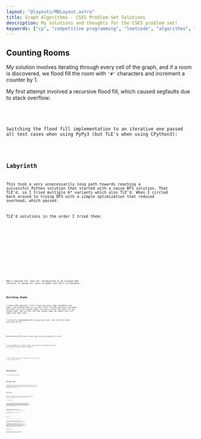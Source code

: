 ```yaml
---
layout: "@layouts/MDLayout.astro"
title: Graph Algorithms - CSES Problem Set Solutions
description: My solutions and thoughts for the CSES problem set!
keywords: ["cp", "competitive programming", "leetcode", "algorithms", "data structures"]
---
```








<Intro />


## Counting Rooms <Spec href="https://cses.fi/problemset/task/1192" cdate="2024-03-13" />

My solution involves iterating through every cell of the graph, and if a room is discovered, we flood fill the room with `'#'` characters and increment a counter by 1.

My first attempt involved a recursive flood fill, which caused segfaults due to stack overflow:


<SpoilerBlock buttonLabel="Failed Python Solution (Stack Overflow)">
    <Code code={SolCountingRooms01} lang="py" />
</SpoilerBlock>

Switching the flood fill implementation to an iterative one passed all test cases when using PyPy3 (but TLE's when using CPython3):


<Code code={SolCountingRooms02} lang="py" />


## Labyrinth <Spec href="https://cses.fi/problemset/task/1193" cdate="2024-03-16" />

This took a very unnecessarily long path towards reaching a successful Python solution that started with a naive BFS solution. That TLE'd, so I tried multiple A\* variants which also TLE'd. When I circled back around to trying BFS with a simple optimization that reduced overhead, which passed.

TLE'd solutions in the order I tried them:


<SpoilerBlock buttonLabel="TLE'd Python Solution 1: BFS">
    <Code code={SolLabyrinth01} lang="py" />
</SpoilerBlock>

<SpoilerBlock buttonLabel="TLE'd Python Solution 2: A* (Manhattan Distance Heuristic)">
    <Code code={SolLabyrinth02} lang="py" />
</SpoilerBlock>

<SpoilerBlock buttonLabel="TLE'd Python Solution 3: A* with a 'seen set' optimization">
    <Code code={SolLabyrinth03} lang="py" />
</SpoilerBlock>

<SpoilerBlock buttonLabel="TLE'd Python Solution 4: Double-ended A*">
    <Code code={SolLabyrinth06} lang="py" />
</SpoilerBlock>

When I applied the 'seen set' optimization to my original BFS solution, it passed all tests in PyPy3 (but TLE's in CPython3):


<Code code={SolLabyrinth07} lang="py" />


## Building Roads <Spec href="https://cses.fi/problemset/task/1666" cdate="2024-03-18" />

I used a DFS approach, first traversing every node reachable from node 1 and marking them all as seen. After the DFS operation concludes and there are still unseen nodes, we build a road from node 1 to any unseen node, then we DFS from that unseen node. We repeat until all nodes have been seen.

I initially implemented DFS using recursion, but ran into stack overflow errors:


<SpoilerBlock buttonLabel="Failed Python Solution">
    <Code code={SolBuildingRoads02} lang="py" />
</SpoilerBlock>

Reimplementing DFS using a stack data structure passed all tests:


<Code code={SolBuildingRoads03} lang="py" />

I also implemented a simple graph representation optimization, which did improve the performance slightly:


<SpoilerBlock buttonLabel="Alternative Python 1">
    <Code code={SolBuildingRoads04} lang="py" />
</SpoilerBlock>

I also tried union find to replace the `unseen` set, but it ran slightly slower:


<SpoilerBlock buttonLabel="Alternative Python 2">
    <Code code={SolBuildingRoads05} lang="py" />
</SpoilerBlock>


## Message Route <Spec href="https://cses.fi/problemset/task/1667" cdate="2024-03-18" />

A very simple BFS solution:


<Code code={SolMessageRoute01} lang="py" />


## Building Teams <Spec href="https://cses.fi/problemset/task/1668/" cdate="2024-03-19" />

The idea is to BFS, and assign one layer of nodes at a time. When we check through a layer's connections, if we see that there is a connection within the layer, we terminate the algorithm early and print "IMPOSSIBLE". Full solution:


<Code code={SolBuildingTeams04} lang="py" />


## Round Trip <Spec href="https://cses.fi/problemset/task/1669/" cdate="2024-03-20" />

I went for a DFS/backtracking approach. We basically attempt every possible path, going as deep as possible and if we find we can loop back to another node along the current path, we terminate.

Full implementation:


<Code code={SolRoundTrip04} lang="py" />

In theory, if the entire graph is fully connected (i.e. there is always a path between any two nodes in the entire graph), we can always start our algorithm at any arbitrary node, and that would be enough to solve the problem. However, we find that there are test cases involving multiple components (i.e. you can find two nodes in the graph such that there is no path between them). To test this, I added a single break (the third-last line), which failed some tests (as predicted if the graph has multiple components):


<SpoilerBlock buttonLabel="Experimental Code">
    <Code code={SolRoundTrip06} lang="py" />
</SpoilerBlock>

Multiple components is the reason why the `seen` set (implemented as a list) and the `for i in range(1, n + 1):` loop are included in my solution. The `seen` set and that loop lets my code scan for components that haven't been dealt with yet before terminating.

Interestingly, I switch the line `elif level[nxt]:` to `elif seen[nxt]:` and it passes all the tests, but I'm still not entirely sure why.

<Todo>Find out why!</Todo>


## Monsters <Spec href="https://cses.fi/problemset/task/1194/" cdate="2024-03-20" />

I used a BFS solution that deals with one layer at a time.

The main loop starts by propagating monster positions by one layer, blocking off squares by writing `'#'` characters to the graph. Where the monsters are, they may as well be walls. The second part within the main loop propagates player positions by one layer.

For convenience, I add a new column to the right-most and a new row at the bottom-most, all filled with `'X'`. This character represents the boundary of the graph. This works not just when our search algorithm attempts to move past the right edge or the bottom edge, but also when the algo attempts to move past the left edge or the top edge. This is because of Python's negative indexing, meaning an index of `-1` will reference the end of the list. With the boundary indicated by `'X'` characters, we no longer need to explicitly check if an index exists within the graph, or if the player has reached the boundary.


<Code code={SolMonsters01} lang="py" />


## Shortest Routes I <Spec href="https://cses.fi/problemset/task/1671/" cdate="2024-03-20" />

I used a simple modified Dijkstra's algorithm that passes through all nodes. Note that every time we pop from the priority queue, it is guaranteed that the distance to that node is the shortest distance to that node, so for convenience, we can prune the search by ignoring anything where we already know the shortest path to.


<Code code={SolShortestRoutesI02} lang="py" />

